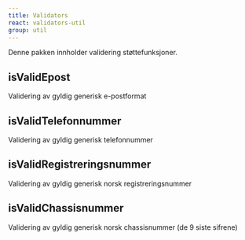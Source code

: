 ```yaml
---
title: Validators
react: validators-util
group: util
---
```



<Ingress>Denne pakken innholder validering støttefunksjoner.</Ingress>

## isValidEpost

Validering av gyldig generisk e-postformat

<ComponentExample component={IsValidEpostExample} />

## isValidTelefonnummer

Validering av gyldig generisk telefonnummer

<ComponentExample component={IsValidTelefonnummerExample} />

## isValidRegistreringsnummer

Validering av gyldig generisk norsk registreringsnummer

<ComponentExample component={IsValidRegistreringsnummerExample} />

## isValidChassisnummer

Validering av gyldig generisk norsk chassisnummer (de 9 siste sifrene)

<ComponentExample component={IsValidChassisnummerExample} />

